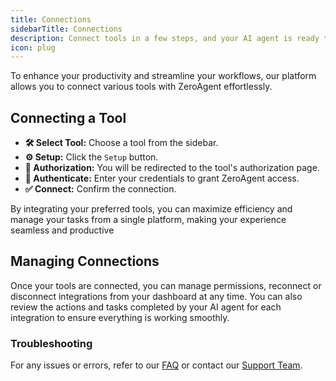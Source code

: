 ```yaml
---
title: Connections
sidebarTitle: Connections
description: Connect tools in a few steps, and your AI agent is ready to work
icon: plug 
---
```


 
To enhance your productivity and streamline your workflows, our platform allows you to connect various tools with ZeroAgent effortlessly.

## Connecting a Tool

- **🛠️ Select Tool:** Choose a tool from the sidebar.
- **⚙️ Setup:** Click the `Setup` button.
- **🔄 Authorization:** You will be redirected to the tool's authorization page.
- **🔑 Authenticate:** Enter your credentials to grant ZeroAgent access.
- **✅ Connect:** Confirm the connection.

By integrating your preferred tools, you can maximize efficiency and manage your tasks from a single platform, making your experience seamless and productive

## Managing Connections

Once your tools are connected, you can manage permissions, reconnect or disconnect integrations from your dashboard at any time. You can also review the actions and tasks completed by your AI agent for each integration to ensure everything is working smoothly.
 

### Troubleshooting

For any issues or errors, refer to our [FAQ](/faq)  or contact our [Support Team](mailto:zeromagic.cloud@gmail.com?subject=Feedback).

 